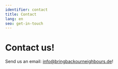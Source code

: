 ```yaml
---
identifier: contact
title: Contact
lang: en
seo: get-in-touch
---
```


# Contact us!

Send us an email: [info@bringbackourneighbours.de](mailto:info@bringbackourneighbours.de)!
